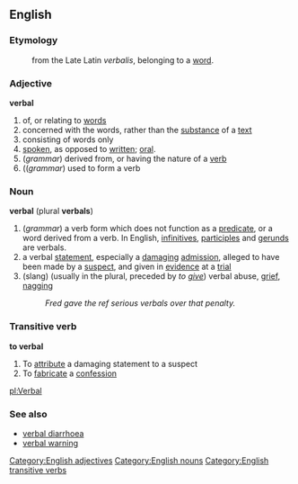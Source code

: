 ==English==
===Etymology===
:from the Late Latin ''verbalis'', belonging to a [[word]].

===Adjective===
'''verbal'''
#of, or relating to [[word]]s
#concerned with the words, rather than the [[substance]] of a [[text]]
#consisting of words only
#[[spoken]], as opposed to [[written]]; [[oral]].
#(''grammar'') derived from, or having the nature of a [[verb]]
#((''grammar'') used to form a verb

===Noun===
'''verbal''' (plural '''verbals''')
#(''grammar'') a verb form which does not function as a [[predicate]], or a word derived from a verb. In English, [[infinitive]]s, [[participle]]s and [[gerund]]s are verbals.
#a verbal [[statement]], especially a [[damaging]] [[admission]], alleged to have been made by a [[suspect]], and given in [[evidence]] at a [[trial]]
#(slang) (usually in the plural, preceded by ''to [[give]]'') verbal abuse, [[grief]], [[nag]]ging
#:''Fred gave the ref serious verbals over that penalty.''

===Transitive verb===
'''to verbal'''
#To [[attribute]] a damaging statement to a suspect
#To [[fabricate]] a [[confession]]

[[Category:English adjectives]]
[[Category:English nouns]]
[[Category:English transitive verbs]]
[[pl:Verbal]]

===See also===
*[[verbal diarrhoea]]
*[[verbal warning]]
